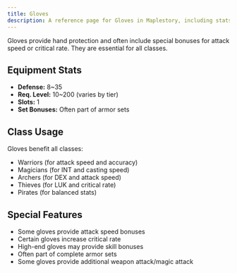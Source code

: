 ```yaml
---
title: Gloves
description: A reference page for Gloves in Maplestory, including stats, usage, and benefits.
---
```


Gloves provide hand protection and often include special bonuses for attack speed or critical rate. They are essential for all classes.

## Equipment Stats

* **Defense:** 8~35
* **Req. Level:** 10~200 (varies by tier)
* **Slots:** 1
* **Set Bonuses:** Often part of armor sets

## Class Usage

Gloves benefit all classes:
* Warriors (for attack speed and accuracy)
* Magicians (for INT and casting speed)
* Archers (for DEX and attack speed)
* Thieves (for LUK and critical rate)
* Pirates (for balanced stats)

## Special Features

* Some gloves provide attack speed bonuses
* Certain gloves increase critical rate
* High-end gloves may provide skill bonuses
* Often part of complete armor sets
* Some gloves provide additional weapon attack/magic attack